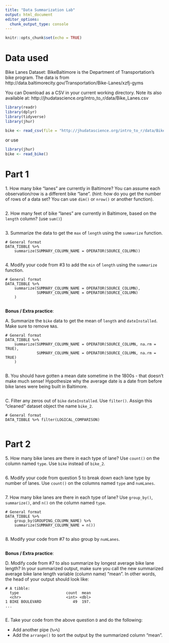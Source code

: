 ```yaml
---
title: "Data Summarization Lab"
output: html_document
editor_options: 
  chunk_output_type: console
---
```


```r
knitr::opts_chunk$set(echo = TRUE)
```

# Data used

Bike Lanes Dataset: BikeBaltimore is the Department of Transportation's bike program. 
The data is from http://data.baltimorecity.gov/Transportation/Bike-Lanes/xzfj-gyms

You can Download as a CSV in your current working directory.  Note its also available at: 	http://jhudatascience.org/intro_to_r/data/Bike_Lanes.csv 

```r
library(readr)
library(dplyr)
library(tidyverse)
library(jhur)

bike <- read_csv(file = "http://jhudatascience.org/intro_to_r/data/Bike_Lanes.csv")
```

or use 

```r
library(jhur)
bike <- read_bike()
```


# Part 1

1\. How many bike "lanes" are currently in Baltimore?  You can assume each observation/row is a different bike "lane".  (hint: how do you get the number of rows of a data set? You can use `dim()` or `nrow()` or another function).

```r

```


2\. How many feet of bike "lanes" are currently in Baltimore, based on the `length` column? (use `sum()`)

```r

```


3\. Summarize the data to get the `max` of `length` using the `summarize` function.

```
# General format 
DATA_TIBBLE %>% 
    summarize(SUMMARY_COLUMN_NAME = OPERATOR(SOURCE_COLUMN))
```

```r

```


4\. Modify your code from #3 to add the `min` of `length` using the `summarize` function.

```
# General format 
DATA_TIBBLE %>% 
    summarize(SUMMARY_COLUMN_NAME = OPERATOR(SOURCE_COLUMN),
              SUMMARY_COLUMN_NAME = OPERATOR(SOURCE_COLUMN)
    )
```

```r

```


**Bonus / Extra practice**:

A\. Summarize the `bike` data to get the mean of `length` and `dateInstalled`. Make sure to remove `NA`s.

```
# General format 
DATA_TIBBLE %>% 
    summarize(SUMMARY_COLUMN_NAME = OPERATOR(SOURCE_COLUMN, na.rm = TRUE),
              SUMMARY_COLUMN_NAME = OPERATOR(SOURCE_COLUMN, na.rm = TRUE)
    )
```

```r

```


B\. You should have gotten a mean date sometime in the 1800s - that doesn't make much sense! Hypothesize why the average date is a date from before bike lanes were being built in Baltimore.

```r

```


C\. Filter any zeros out of `bike` `dateInstalled`. Use `filter()`. Assign this "cleaned" dataset object the name `bike_2`.

```
# General format 
DATA_TIBBLE %>% filter(LOGICAL_COMPARISON)
```

```r

```


# Part 2

5\. How many bike lanes are there in each type of lane? Use `count()` on the column named `type`. Use `bike` instead of `bike_2`.

```r

```


6\. Modify your code from question 5 to break down each lane type by number of lanes. Use `count()` on the columns named `type` and `numLanes`.

```r

```


7\. How many bike lanes are there in each type of lane? Use `group_by()`, `summarize()`, and `n()` on the column named `type`.

```
# General format 
DATA_TIBBLE %>% 
    group_by(GROUPING_COLUMN_NAME) %>% 
    summarize(SUMMARY_COLUMN_NAME = n())
```

```r

```


8\. Modify your code from #7 to also group by `numLanes`.

```r

```


**Bonus / Extra practice**:

D\. Modify code from #7 to also summarize by longest average bike lane length? In your summarized output, make sure you call the new summarized average bike lane length variable (column name) "mean". In other words, the head of your output should look like:

```
# A tibble: 
  type                     count  mean
  <chr>                    <int> <dbl>
1 BIKE BOULEVARD              49  197.
...
```

```r

```


E\. Take your code from the above question `D` and do the following:

- Add another pipe (`%>%`)
- Add the `arrange()` to sort the output by the summarized column "mean".

```r

```

